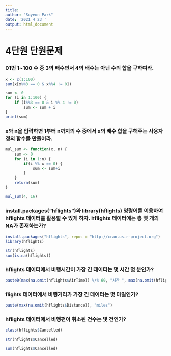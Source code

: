```yaml
---
title: 
author: "Soyeon Park"
date: '2021 4 23 '
output: html_document
---
```


# 4단원 단원문제

### 01번 1~100 수 중 3의 배수면서 4의 배수는 아닌 수의 합을 구하여라.
```r


x <- c(1:100)
sum(x[x%%3 == 0 & x%%4 != 0])

sum <- 0
for (i in 1:100) {
    if (i%%3 == 0 & i %% 4 != 0)
        sum <- sum + i
}
print(sum)
```


### x와 n을 입력하면 1부터 n까지의 수 중에서 x의 배수 합을 구해주는 사용자 정의 함수를 만들어라.
```r


mul_sum <- function(x, n) {
    sum <- 0
    for (i in 1:n) {
        if(i %% x == 0) {
            sum <- sum+i
        }
    }
    return(sum)
}

mul_sum(4, 16)

```



### install.packages("hflights")와 library(hflights) 명령어를 이용하여 hflights 데이터를 활용할 수 있게 하자. hflights 데이터에는 총 몇 개의 NA가 존재하는가?

```r
install.packages("hflights", repos = "http://cran.us.r-project.org")
library(hflights)

str(hflights)
sum(is.na(hflights))
```


### hflights 데이터에서 비행시간이 가장 긴 데이터는 몇 시간 몇 분인가?

```r
paste0(max(na.omit(hflights$AirTime)) %/% 60, "시간 ", max(na.omit(hflights$AirTime)) %% 60, "분")
```

### flights 데이터에서 비행거리가 가장 긴 데이터는 몇 마일인가?
```r

paste(max(na.omit(hflights$Distance)), "miles")
```

### hflights 데이터에서 비행편이 취소된 건수는 몇 건인가?

```r

class(hflights$Cancelled)

str(hflights$Cancelled)

sum(hflights$Cancelled)

```







